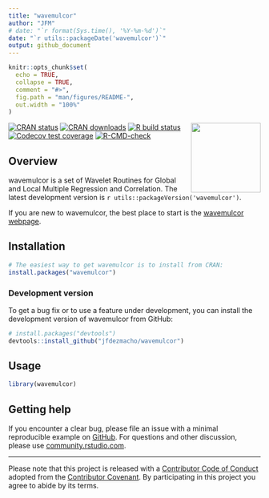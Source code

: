 ```yaml
---
title: "wavemulcor"
author: "JFM"
# date: "`r format(Sys.time(), '%Y-%m-%d')`"
date: "`r utils::packageDate('wavemulcor')`"
output: github_document
---
```


<!-- README.md is generated from README.Rmd. Please edit that file -->

```r
knitr::opts_chunk$set(
  echo = TRUE,
  collapse = TRUE,
  comment = "#>",
  fig.path = "man/figures/README-",
  out.width = "100%"
)
```

<a href='https://jfdezmacho.github.io/wavemulcor/'><img src='docs/icons/wmc_logo.svg' align="right" height="139" /></a>

<!-- badges: start -->
[![CRAN status](https://www.r-pkg.org/badges/version/wavemulcor)](https://cran.r-project.org/package=wavemulcor)
[![CRAN downloads](https://cranlogs.r-pkg.org/badges/grand-total/wavemulcor)](https://CRAN.R-project.org/package=wavemulcor)
[![R build status](https://github.com/jfdezmacho/wavemulcor/workflows/R-CMD-check/badge.svg)](https://github.com/jfdezmacho/wavemulcor/actions)
[![Codecov test coverage](https://codecov.io/gh/jfdezmacho/wavemulcor/branch/master/graph/badge.svg)](https://codecov.io/gh/jfdezmacho/wavemulcor?branch=master)
[![R-CMD-check](https://github.com/jfdezmacho/wavemulcor/workflows/R-CMD-check/badge.svg)](https://github.com/jfdezmacho/wavemulcor/actions)
<!-- badges: end -->




## Overview

wavemulcor is a set of Wavelet Routines for Global and Local Multiple Regression and Correlation. 
The latest development version is `r utils::packageVersion('wavemulcor')`.


If you are new to wavemulcor, the best place to start is the [wavemulcor webpage](https://jfdezmacho.github.io/wavemulcor/).


<!-- ## Backends -->



## Installation

```r
# The easiest way to get wavemulcor is to install from CRAN:
install.packages("wavemulcor")
```

### Development version

To get a bug fix or to use a feature under development, you can install 
the development version of wavemulcor from GitHub:

```r
# install.packages("devtools")
devtools::install_github("jfdezmacho/wavemulcor")
```

<!-- ## Cheatsheet -->



## Usage

```r
library(wavemulcor)


```

## Getting help

If you encounter a clear bug, please file an issue with a minimal reproducible example on [GitHub](https://github.com//jfdezmacho/wavemulcor/issues). 
For questions and other discussion, please use [community.rstudio.com](https://community.rstudio.com/). 
<!-- or the [manipulatr mailing list](https://groups.google.com/group/manipulatr). -->

---
Please note that this project is released with a [Contributor Code of Conduct](https://www.contributor-covenant.org/version/1/0/0/) adopted from the [Contributor Covenant](https://www.contributor-covenant.org/).
By participating in this project you agree to abide by its terms.
